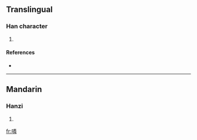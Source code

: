 ==Translingual==

===Han character===
{{Han char|rn=30|rad=口|as=12|sn=15|four=|canj=口火木手 (RFDQ)}}

# {{defn|Han|sort=口12}}

====References====
* {{Han ref|kx=0209.140|dkj=04322|hdz=10686.040|uh=5652|ud=22098}}

----

==Mandarin==

===Hanzi===
{{cmn-hanzi|pin=[[lián]] ([[lian2]])|wg=lien<sup>2</sup>}}

# {{defn|Mandarin}}

[[fr:噒]]